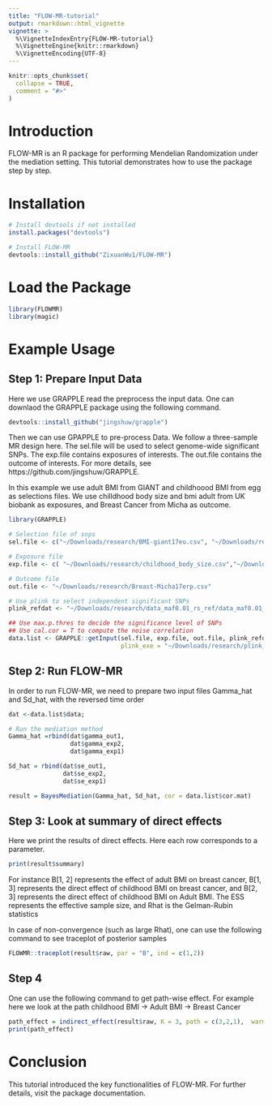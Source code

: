 ```yaml
---
title: "FLOW-MR-tutorial"
output: rmarkdown::html_vignette
vignette: >
  %\VignetteIndexEntry{FLOW-MR-tutorial}
  %\VignetteEngine{knitr::rmarkdown}
  %\VignetteEncoding{UTF-8}
---
```


```r
knitr::opts_chunk$set(
  collapse = TRUE,
  comment = "#>"
)
```

# Introduction

FLOW-MR is an R package for performing Mendelian Randomization under the mediation setting. This tutorial demonstrates how to use the package step by step.


# Installation

```r
# Install devtools if not installed
install.packages("devtools")

# Install FLOW-MR
devtools::install_github("ZixuanWu1/FLOW-MR")

```

# Load the Package

```r
library(FLOWMR)
library(magic)
```

# Example Usage


## Step 1: Prepare Input Data

Here we use GRAPPLE read the preprocess the input data. One can downlaod the GRAPPLE package using the following command. 

```r
devtools::install_github("jingshuw/grapple")
```

Then we can use GPAPPLE to pre-process Data. We follow a three-sample MR design here. The sel.file will be used to select genome-wide significant SNPs. The exp.file contains exposures of interests. The out.file contains the outcome of interests. For more details, see https://github.com/jingshuw/GRAPPLE. 

In this example we use adult BMI from GIANT and childhoood BMI from egg as selections files. We use chilldhood body size and bmi adult from UK biobank as exposures, and Breast Cancer from Micha as outcome. 

```r
library(GRAPPLE)

# Selection file of snps
sel.file <- c("~/Downloads/research/BMI-giant17eu.csv", "~/Downloads/research/bmi_child_agg.csv" )

# Exposure file
exp.file <- c( "~/Downloads/research/childhood_body_size.csv","~/Downloads/research/BMI_adult.csv" )

# Outcome file
out.file <- "~/Downloads/research/Breast-Micha17erp.csv"

# Use plink to select independent significant SNPs
plink_refdat <- "~/Downloads/research/data_maf0.01_rs_ref/data_maf0.01_rs_ref"

## Use max.p.thres to decide the significance level of SNPs
## Use cal.cor = T to compute the noise correlation
data.list <- GRAPPLE::getInput(sel.file, exp.file, out.file, plink_refdat, max.p.thres =0.01,
                               plink_exe = "~/Downloads/research/plink_mac_20210606/plink", cal.cor = T)
```

## Step 2: Run FLOW-MR

In order to run FLOW-MR, we need to prepare two input files Gamma_hat and Sd_hat, with the reversed time order

```r
dat <-data.list$data;

# Run the mediation method
Gamma_hat =rbind(dat$gamma_out1, 
                 dat$gamma_exp2,
                 dat$gamma_exp1)

Sd_hat = rbind(dat$se_out1, 
               dat$se_exp2,
               dat$se_exp1)

result = BayesMediation(Gamma_hat, Sd_hat, cor = data.list$cor.mat)
```

## Step 3: Look at summary of direct effects

Here we print the results of direct effects. Here each row corresponds to a parameter.

```r
print(result$summary)
```

For instance B[1, 2] represents the effect of adult BMI on breast cancer, B[1, 3] represents the direct effect of childhood BMI  on  breast cancer, and B[2, 3] represents the direct effect of childhood BMI on Adult BMI. The ESS represents the effective sample size, and Rhat is the Gelman-Rubin statistics

In case of non-convergence (such as large Rhat), one can use the following command to see traceplot of posterior samples

```r
FLOWMR::traceplot(result$raw, par = "B", ind = c(1,2))
```

## Step 4

One can use the following command to get path-wise effect. For example here we look at the path childhood BMI -> Adult BMI -> Breast Cancer

```r
path_effect = indirect_effect(result$raw, K = 3, path = c(3,2,1),  warmup = 3000)
print(path_effect)
```

# Conclusion

This tutorial introduced the key functionalities of FLOW-MR. For further details, visit the package documentation.

